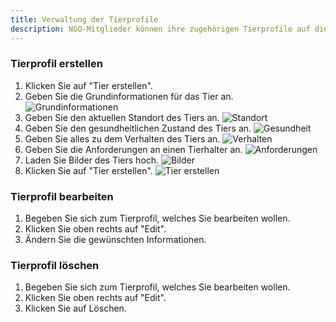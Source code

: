 ```yaml
---
title: Verwaltung der Tierprofile
description: NGO-Mitglieder können ihre zugehörigen Tierprofile auf diese Weise verwalten.
---
```


### Tierprofil erstellen
1. Klicken Sie auf "Tier erstellen".
2. Geben Sie die Grundinformationen für das Tier an.
![Grundinformationen](./petgrundinfo.png)
3. Geben Sie den aktuellen Standort des Tiers an.
![Standort](./petstandort.png)
4. Geben Sie den gesundheitlichen Zustand des Tiers an.
![Gesundheit](./petgesund.png)
5. Geben Sie alles zu dem Verhalten des Tiers an.
![Verhalten](./petverhalten.png)
6. Geben Sie die Anforderungen an einen Tierhalter an.
![Anforderungen](./petanforderung.png)
7. Laden Sie Bilder des Tiers hoch. 
![Bilder](./petbilder.png)
8. Klicken Sie auf "Tier erstellen".
![Tier erstellen](./createpet.png)

### Tierprofil bearbeiten
1. Begeben Sie sich zum Tierprofil, welches Sie bearbeiten wollen.
2. Klicken Sie oben rechts auf "Edit".
3. Ändern Sie die gewünschten Informationen.

### Tierprofil löschen
1. Begeben Sie sich zum Tierprofil, welches Sie bearbeiten wollen.
2. Klicken Sie oben rechts auf "Edit".
3. Klicken Sie auf Löschen.